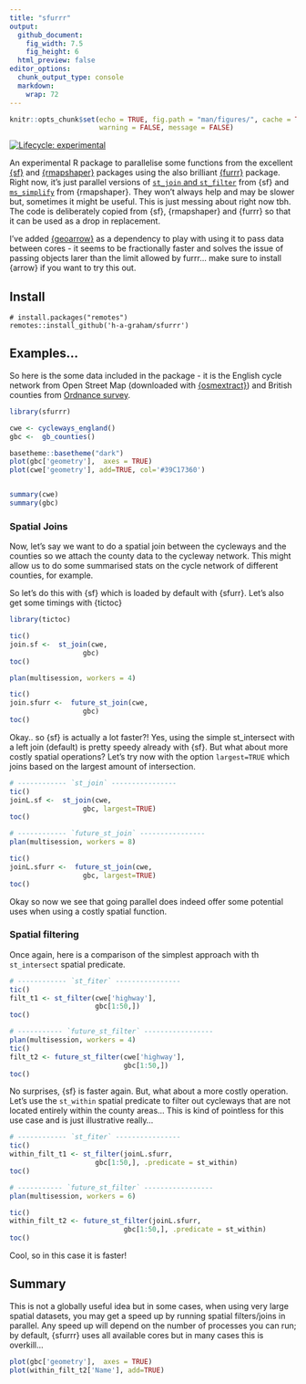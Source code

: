 ```yaml
---
title: "sfurrr"
output: 
  github_document:
    fig_width: 7.5
    fig_height: 6
  html_preview: false
editor_options: 
  chunk_output_type: console
  markdown: 
    wrap: 72
---
```


```r
knitr::opts_chunk$set(echo = TRUE, fig.path = "man/figures/", cache = TRUE,
                      warning = FALSE, message = FALSE)
```

<!-- badges: start -->

[![Lifecycle:
experimental](https://img.shields.io/badge/lifecycle-experimental-orange.svg)](https://lifecycle.r-lib.org/articles/stages.html#experimental)

<!-- badges: end -->

An experimental R package to parallelise some functions from the
excellent [{sf}](https://r-spatial.github.io/sf/) and [{rmapshaper}](https://github.com/ateucher/rmapshaper) 
packages using the also brilliant [{furrr}](https://github.com/DavisVaughan/furrr) 
package. Right now, it's just parallel versions of [`st_join` and
`st_filter`](https://r-spatial.github.io/sf/reference/st_join.html) from {sf} and
[`ms_simplify`](https://github.com/ateucher/rmapshaper/blob/master/R/simplify.R) 
from {rmapshaper}. They won't always help and may be slower but, sometimes it might be
useful. This is just messing about right now tbh. The code is deliberately copied 
from {sf}, {rmapshaper} and {furrr} so that it can be used as a drop in replacement.

I've added [{geoarrow}](https://github.com/paleolimbot/geoarrow) as a dependency
to play with using it to pass data between cores - it seems to be fractionally 
faster and solves the issue of passing objects larer than the limit allowed by
furrr... make sure to install {arrow} if you want to try this out.

## Install

    # install.packages("remotes")
    remotes::install_github('h-a-graham/sfurrr')

## Examples...

So here is the some data included in the package - it is the English
cycle network from Open Street Map (downloaded with
[{osmextract}](https://docs.ropensci.org/osmextract/)) and British
counties from [Ordnance
survey](https://osdatahub.os.uk/downloads/open/BoundaryLine). 

```r
library(sfurrr)

cwe <- cycleways_england()
gbc <-  gb_counties()

basetheme::basetheme("dark")
plot(gbc['geometry'],  axes = TRUE)
plot(cwe['geometry'], add=TRUE, col='#39C17360')


summary(cwe)
summary(gbc)
```

### Spatial Joins

Now, let's say we want to do a spatial join between the cycleways and
the counties so we attach the county data to the cycleway network. This
might allow us to do some summarised stats on the cycle network of
different counties, for example.

So let's do this with {sf} which is loaded by default with {sfurr}.
Let's also get some timings with {tictoc}

```r
library(tictoc)

tic()
join.sf <-  st_join(cwe,
                  gbc)
toc()

plan(multisession, workers = 4)

tic()
join.sfurr <-  future_st_join(cwe,
                  gbc)
toc()
```

Okay.. so {sf} is actually a lot faster?! Yes, using the simple
st_intersect with a left join (default) is pretty speedy already with
{sf}. But what about more costly spatial operations? Let's try now with
the option `largest=TRUE` which joins based on the largest amount of
intersection.

```r
# ------------ `st_join` ----------------
tic()
joinL.sf <-  st_join(cwe,
                  gbc, largest=TRUE)
toc()

# ------------ `future_st_join` ----------------
plan(multisession, workers = 8)

tic()
joinL.sfurr <-  future_st_join(cwe,
                  gbc, largest=TRUE)
toc()
```

Okay so now we see that going parallel does indeed offer some potential
uses when using a costly spatial function. 

### Spatial filtering

Once again, here is a comparison of the simplest approach with th
`st_intersect` spatial predicate.

```r
# ------------ `st_fiter` ----------------
tic()
filt_t1 <- st_filter(cwe['highway'],
                     gbc[1:50,])
toc()

# ----------- `future_st_filter` -----------------
plan(multisession, workers = 4)
tic()
filt_t2 <- future_st_filter(cwe['highway'],
                            gbc[1:50,])
toc()

```

No surprises, {sf} is faster again. But, what about a more costly
operation. Let's use the `st_within` spatial predicate to filter out
cycleways that are not located entirely within the county areas... This
is kind of pointless for this use case and is just illustrative
really...

```r
# ------------ `st_fiter` ----------------
tic()
within_filt_t1 <- st_filter(joinL.sfurr,
                     gbc[1:50,], .predicate = st_within)
toc()

# ----------- `future_st_filter` -----------------
plan(multisession, workers = 6)

tic()
within_filt_t2 <- future_st_filter(joinL.sfurr,
                            gbc[1:50,], .predicate = st_within)
toc()
```

Cool, so in this case it is faster!

## Summary

This is not a globally useful idea but in some cases, when using very
large spatial datasets, you may get a speed up by running spatial
filters/joins in parallel. Any speed up will depend on the number of
processes you can run; by default, {sfurrr} uses all available cores but
in many cases this is overkill...

```r
plot(gbc['geometry'],  axes = TRUE)
plot(within_filt_t2['Name'], add=TRUE)
```



